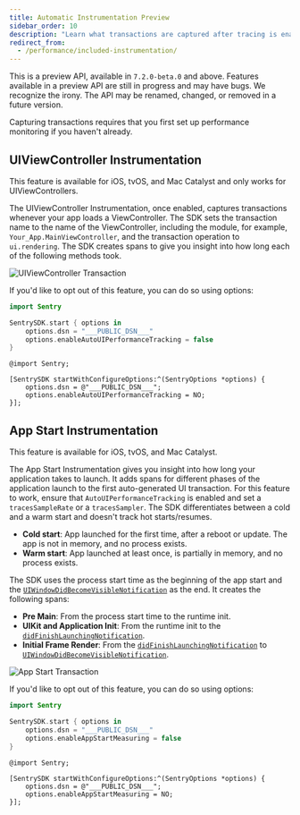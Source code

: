 ```yaml
---
title: Automatic Instrumentation Preview
sidebar_order: 10
description: "Learn what transactions are captured after tracing is enabled."
redirect_from:
  - /performance/included-instrumentation/
---
```


<Note>

This is a preview API, available in `7.2.0-beta.0` and above. Features available in a preview API are still in progress and may have bugs. We recognize the irony. The API may be renamed, changed, or removed in a future version.

Capturing transactions requires that you first <PlatformLink to="/performance/">set up performance monitoring</PlatformLink> if you haven't already.

</Note>

## UIViewController Instrumentation

This feature is available for iOS, tvOS, and Mac Catalyst and only works for UIViewControllers.

The UIViewController Instrumentation, once enabled, captures transactions whenever your app loads a ViewController. The SDK sets the transaction name to the name of the ViewController, including the module, for example, `Your_App.MainViewController`, and the transaction operation to `ui.rendering`. The SDK creates spans to give you insight into how long each of the following methods took.

![UIViewController Transaction](ui-view-controller-transaction.png)

If you'd like to opt out of this feature, you can do so using options:

```swift {tabTitle:Swift}
import Sentry

SentrySDK.start { options in
    options.dsn = "___PUBLIC_DSN___"
    options.enableAutoUIPerformanceTracking = false
}
```

```objc {tabTitle:Objective-C}
@import Sentry;

[SentrySDK startWithConfigureOptions:^(SentryOptions *options) {
    options.dsn = @"___PUBLIC_DSN___";
    options.enableAutoUIPerformanceTracking = NO;
}];
```

## App Start Instrumentation

This feature is available for iOS, tvOS, and Mac Catalyst.

The App Start Instrumentation gives you insight into how long your application takes to launch. It adds spans for different phases of the application launch to the first auto-generated UI transaction.
For this feature to work, ensure that `AutoUIPerformanceTracking` is enabled and set a <PlatformLink to="/configuration/sampling/#setting-a-uniform-sample-rate">`tracesSampleRate`</PlatformLink> or a <PlatformLink to="/configuration/sampling/#setting-a-sampling-function">`tracesSampler`</PlatformLink>. The SDK differentiates between a cold and a warm start and doesn't track hot starts/resumes.
* __Cold start__: App launched for the first time, after a reboot or update. The app is not in memory, and no process exists.
* __Warm start__: App launched at least once, is partially in memory, and no process exists.

The SDK uses the process start time as the beginning of the app start and the [`UIWindowDidBecomeVisibleNotification`][UIWindow] as the end. It creates the following spans:
* __Pre Main__: From the process start time to the runtime init.
* __UIKit and Application Init__: From the runtime init to the [`didFinishLaunchingNotification`][didFinishLaunching].
* __Initial Frame Render__: From the [`didFinishLaunchingNotification`][didFinishLaunching] to [`UIWindowDidBecomeVisibleNotification`][UIWindow].

![App Start Transaction](app-start-transaction.png)

If you'd like to opt out of this feature, you can do so using options:

```swift {tabTitle:Swift}
import Sentry

SentrySDK.start { options in
    options.dsn = "___PUBLIC_DSN___"
    options.enableAppStartMeasuring = false
}
```

```objc {tabTitle:Objective-C}
@import Sentry;

[SentrySDK startWithConfigureOptions:^(SentryOptions *options) {
    options.dsn = @"___PUBLIC_DSN___";
    options.enableAppStartMeasuring = NO;
}];
```

[UIWindow]: https://developer.apple.com/documentation/uikit/uiwindowdidbecomevisiblenotification
[didFinishLaunching]: https://developer.apple.com/documentation/uikit/uiapplication/1622971-didfinishlaunchingnotification
